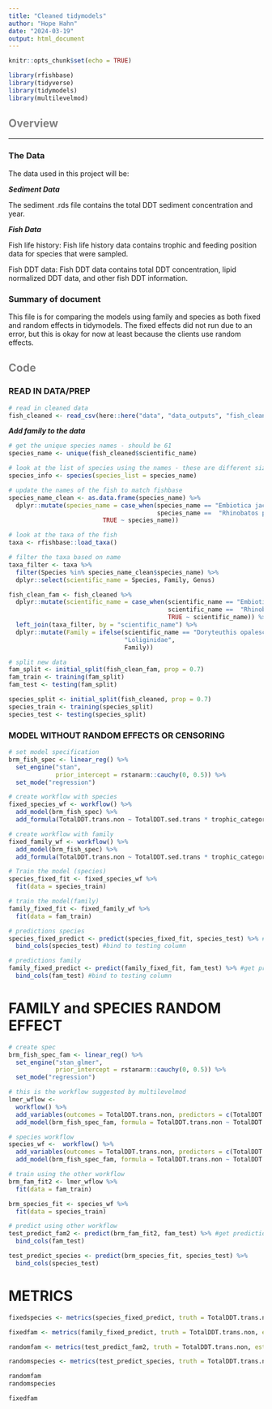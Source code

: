 ```yaml
---
title: "Cleaned tidymodels"
author: "Hope Hahn"
date: "2024-03-19"
output: html_document
---
```


```r
knitr::opts_chunk$set(echo = TRUE)

library(rfishbase)
library(tidyverse)
library(tidymodels)
library(multilevelmod)
```

## <span style="color: grey;">Overview</span>

---

### The Data

The data used in this project will be:

***Sediment Data***

The sediment .rds file contains the total DDT sediment concentration and year. 

***Fish Data***

Fish life history:
Fish life history data contains trophic and feeding position data for species that were sampled. 

Fish DDT data:
Fish DDT data contains total DDT concentration, lipid normalized DDT data, and other fish DDT information.

### Summary of document

This file is for comparing the models using family and species as both fixed and random effects in tidymodels.
The fixed effects did not run due to an error, but this is okay for now at least because the clients use random effects.

## <span style="color: grey;">Code</span>

### READ IN DATA/PREP

```r
# read in cleaned data
fish_cleaned <- read_csv(here::here("data", "data_outputs", "fish_clean.csv"))
```

***Add family to the data***

```r
# get the unique species names - should be 61
species_name <- unique(fish_cleaned$scientific_name)

# look at the list of species using the names - these are different sizes
species_info <- species(species_list = species_name)

# update the names of the fish to match fishbase
species_name_clean <- as.data.frame(species_name) %>% 
  dplyr::mutate(species_name = case_when(species_name == "Embiotica jacksoni" ~ "Embiotoca jacksoni",
                                         species_name ==  "Rhinobatos productus" ~ "Pseudobatos productus",
                          TRUE ~ species_name))

# look at the taxa of the fish 
taxa <- rfishbase::load_taxa()

# filter the taxa based on name 
taxa_filter <- taxa %>% 
  filter(Species %in% species_name_clean$species_name) %>% 
  dplyr::select(scientific_name = Species, Family, Genus)

fish_clean_fam <- fish_cleaned %>% 
  dplyr::mutate(scientific_name = case_when(scientific_name == "Embiotica jacksoni" ~ "Embiotoca jacksoni",
                                            scientific_name ==  "Rhinobatos productus" ~ "Pseudobatos productus",
                                            TRUE ~ scientific_name)) %>%
  left_join(taxa_filter, by = "scientific_name") %>% 
  dplyr::mutate(Family = ifelse(scientific_name == "Doryteuthis opalescens",
                                "Loliginidae",
                                Family))
```

```r
# split new data
fam_split <- initial_split(fish_clean_fam, prop = 0.7)
fam_train <- training(fam_split)
fam_test <- testing(fam_split)

species_split <- initial_split(fish_cleaned, prop = 0.7)
species_train <- training(species_split)
species_test <- testing(species_split)
```

### MODEL WITHOUT RANDOM EFFECTS OR CENSORING

```r
# set model specification
brm_fish_spec <- linear_reg() %>% 
  set_engine("stan", 
             prior_intercept = rstanarm::cauchy(0, 0.5)) %>%
  set_mode("regression")

# create workflow with species
fixed_species_wf <- workflow() %>% 
  add_model(brm_fish_spec) %>% 
  add_formula(TotalDDT.trans.non ~ TotalDDT.sed.trans * trophic_category + TotalDDT.sed.trans * feeding_position + Year + CompositeCommonName)

# create workflow with family
fixed_family_wf <- workflow() %>% 
  add_model(brm_fish_spec) %>% 
  add_formula(TotalDDT.trans.non ~ TotalDDT.sed.trans * trophic_category + TotalDDT.sed.trans * feeding_position + Year + Family)

# Train the model (species)
species_fixed_fit <- fixed_species_wf %>% 
  fit(data = species_train) 

# train the model(family)
family_fixed_fit <- fixed_family_wf %>% 
  fit(data = fam_train)

# predictions species
species_fixed_predict <- predict(species_fixed_fit, species_test) %>% #get prediction probabilities for test data
  bind_cols(species_test) #bind to testing column

# predictions family
family_fixed_predict <- predict(family_fixed_fit, fam_test) %>% #get prediction probabilities for test data
  bind_cols(fam_test) #bind to testing column

```

# FAMILY and SPECIES RANDOM EFFECT

```r
# create spec
brm_fish_spec_fam <- linear_reg() %>% 
  set_engine("stan_glmer", 
             prior_intercept = rstanarm::cauchy(0, 0.5)) %>%
  set_mode("regression")

# this is the workflow suggested by multilevelmod 
lmer_wflow <- 
  workflow() %>% 
  add_variables(outcomes = TotalDDT.trans.non, predictors = c(TotalDDT.sed.trans, trophic_category, TotalDDT.sed.trans, feeding_position, Year, Family)) %>% 
  add_model(brm_fish_spec_fam, formula = TotalDDT.trans.non ~ TotalDDT.sed.trans * trophic_category + TotalDDT.sed.trans * feeding_position + Year + (1|Family))

# species workflow
species_wf <-  workflow() %>% 
  add_variables(outcomes = TotalDDT.trans.non, predictors = c(TotalDDT.sed.trans, trophic_category, TotalDDT.sed.trans, feeding_position, Year, CompositeCommonName)) %>% 
  add_model(brm_fish_spec_fam, formula = TotalDDT.trans.non ~ TotalDDT.sed.trans * trophic_category + TotalDDT.sed.trans * feeding_position + Year + (1|CompositeCommonName))

# train using the other workflow
brm_fam_fit2 <- lmer_wflow %>% 
  fit(data = fam_train) 

brm_species_fit <- species_wf %>% 
  fit(data = species_train)

# predict using other workflow
test_predict_fam2 <- predict(brm_fam_fit2, fam_test) %>% #get prediction probabilities for test data
  bind_cols(fam_test)

test_predict_species <- predict(brm_species_fit, species_test) %>% 
  bind_cols(species_test)
```

# METRICS
```r
fixedspecies <- metrics(species_fixed_predict, truth = TotalDDT.trans.non, estimate = .pred)

fixedfam <- metrics(family_fixed_predict, truth = TotalDDT.trans.non, estimate = .pred)

randomfam <- metrics(test_predict_fam2, truth = TotalDDT.trans.non, estimate = .pred)

randomspecies <- metrics(test_predict_species, truth = TotalDDT.trans.non, estimate = .pred)

randomfam
randomspecies

fixedfam
```


